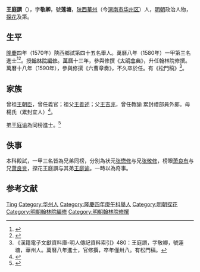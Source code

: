{{NoteTA
| 1=zh-hans:譔; zh-hant:譔;
}}
{{明清人物信息框
| 姓名 = 王庭譔
| 原名 =
| 圖片名稱= 
| 圖片大小 =
| 圖片說明 = 
| 最高職務 = 翰林院修撰
| 國家 = 大明 
| 爵位 =
| 籍貫 = 陝西西安府華州
| 族裔 = 
| 旗籍 = 
| 字號 = 字敬卿，號蓮塘
| 諡號 =
| 出生日期 = 嘉靖三十三年（1554年）
| 出生地點 =
| 逝世日期 = 萬曆十九年（1591年）
| 逝世地點 =
| 墓葬 =
| 配偶 = 
| 親屬 = （兄）[[王庭诗|王庭诗]]、（弟）[[王庭谕|王庭谕]]、王庭谏
| 出身 =
* 萬曆八年庚辰科進士及第
| 經歷 =
| 著作 =  
}}
'''王庭譔'''（{{bd|1554年||1591年|catIdx=Ting廷}}），字'''敬卿'''，號'''莲塘'''，[[陕西|陕西]][[華州|華州]]（今[[渭南市|渭南市]][[华州区|华州区]]）人，[[明朝|明朝]]政治人物，[[探花|探花]]及第。

== 生平 ==
[[隆庆_(明朝)|隆慶]]四年（1570年）陝西鄉試第四十五名舉人。萬曆八年（1580年）一甲第三名進士<ref>{{Cite book|title=《皇明贡举考》卷五|last=（明）[[张朝瑞|张朝瑞]]|first=|publisher=《续修四库全书》史部第828册|year=|isbn=|location=|pages=}}</ref><ref>{{Cite book|title=贡举志五种 上|last=鲁小俊，江俊伟著|first=|publisher=武汉：武汉大学出版社|year=2009|isbn=978-7-307-07043-1|location=|pages=}}</ref>。授[[翰林院|翰林院]][[編修|編修]]。[[萬曆|萬曆]]十三年，參與修撰《[[大明會典|大明會典]]》，升任翰林院修撰。萬曆十八年（1590年），參與修撰《六曹章奏》，不久卒於任。有《松門稿》<ref>《漢籍電子文獻資料庫-明人傳記資料索引》480：王庭譔，字敬卿，號蓮塘，華州人。萬曆八年進士，官修撰，卒年僅卅八。有松門稿。</ref>。

==家族==
曾祖[[王朝臣|王朝臣]]，曾任義官；祖父[[王善述|王善述]]；父[[王吉兆|王吉兆]]，曾任教諭 累封禮部員外郎。母楊氏（累封宜人）<ref>{{Cite book|title=天一阁藏明代科举录选刊 登科录 点校本|last=龚延明主编|first=|publisher=宁波出版社|year=2016|isbn=978-7-5526-2320-8|location=宁波|pages=|quote=《天一閣藏明代科舉錄選刊.登科錄》之《萬曆八年庚辰科登科錄》}}</ref>。

弟[[王庭谕|王庭谕]]為同榜進士。<ref>{{cite web | url=http://www.bjdclib.com/subdb/exam/examperson/200909/t20090902_27328.html | title=王庭譔 | publisher=北京東城區圖書館 | accessdate=September 16, 2011 | archive-date=2015-04-02 | archive-url=https://web.archive.org/web/20150402113143/http://www.bjdclib.com/subdb/exam/examperson/200909/t20090902_27328.html | dead-url=no }}</ref>

==佚事==
本科殿試，一甲三名皆為兄弟同榜，分別為状元[[张懋修|张懋修]]与兄[[张敬修|张敬修]]，榜眼[[萧良有|萧良有]]与兄[[萧良誉|萧良誉]]，探花王庭譔与其弟[[王庭谕|王庭谕]]。一時以為奇事。

==参考文献==
{{reflist}}

{{萬曆八年庚辰科殿試金榜}}

{{Authority control}}

{{DEFAULTSORT:Wang王}}
[[Category:王姓|Ting]]
[[Category:华州人|Category:华州人]]
[[Category:隆慶四年庚午科舉人|Category:隆慶四年庚午科舉人]]
[[Category:明朝探花|Category:明朝探花]]
[[Category:明朝翰林院編修|Category:明朝翰林院編修]]
[[Category:明朝翰林院修撰|Category:明朝翰林院修撰]]